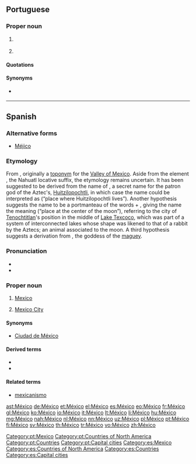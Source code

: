 {{also|Mexico}}
==Portuguese==

===Proper noun===
{{pt-proper noun|m}}

# {{l|en|Mexico}} {{gloss|country in North America}}
# {{l|en|Mexico City}} {{gloss|capital of Mexico}}

====Quotations====
{{seeCites}}

====Synonyms====
* {{sense|Mexico City}} {{l|pt|Cidade do México}}

[[Category:pt:Mexico]]
[[Category:pt:Countries of North America]]
[[Category:pt:Countries]]
[[Category:pt:Capital cities]]

----

==Spanish==

===Alternative forms===
* [[Méjico]] {{qualifier|rare, obsolete}}
{{wikipedia|lang=es}}

===Etymology===
From {{etyl|nci|es}} {{term|Mexihco|Mēxihco|lang=es}}, originally a [[toponym]] for the [[w:Valley of Mexico|Valley of Mexico]]. Aside from the element {{term|-co|lang=nci}}, the Nahuatl locative suffix, the etymology remains uncertain. It has been suggested to be derived from the name of {{term|lang=nci|Mēxihtli}}, a secret name for the patron god of the Aztec's, [[Huitzilopochtli]], in which case the name could be interpreted as (“place where Huitzilopochtli lives”). Another hypothesis suggests the name to be a portmanteau of the words {{term|mētztli|lang=nci||moon}} + {{term|xīctli|lang=nci||navel}}, giving the name the meaning (“place at the center of the moon”), referring to the city of [[Tenochtitlan]]'s position in the middle of [[w:Lake Texcoco|Lake Texcoco]], which was part of a system of interconnected lakes whose shape was likened to that of a rabbit by the Aztecs; an animal associated to the moon. A third hypothesis suggests a derivation from {{term|lang=nci|Mēctli}}, the goddess of the [[maguey]].

===Pronunciation===
* {{IPA|/ˈme.xi.ko/|lang=es}}
* {{audio|Es-mx-México.ogg|Audio (Mexico)|lang=es}}

===Proper noun===
{{es-proper noun|m}}

# [[Mexico]]
# {{context|Mexico|lang=es}} [[Mexico City]]

====Synonyms====
* {{sense|Mexico City}} [[Ciudad de México]]

====Derived terms====
* {{l|es|mexicano}}
* {{l|es|mexiquense}}

====Related terms====
* [[mexicanismo]]

[[Category:es:Mexico]]
[[Category:es:Countries of North America]]
[[Category:es:Countries]]
[[Category:es:Capital cities]]

[[ast:México]]
[[de:México]]
[[et:México]]
[[el:México]]
[[es:México]]
[[eo:México]]
[[fr:México]]
[[gl:México]]
[[ko:México]]
[[io:México]]
[[it:México]]
[[lt:México]]
[[li:México]]
[[hu:México]]
[[mg:México]]
[[nah:México]]
[[nl:México]]
[[nn:México]]
[[uz:México]]
[[pl:México]]
[[pt:México]]
[[fi:México]]
[[sv:México]]
[[th:México]]
[[tr:México]]
[[vo:México]]
[[zh:México]]